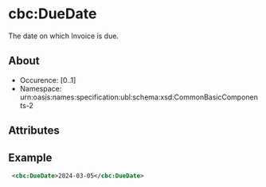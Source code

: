 # cbc:DueDate
The date on which Invoice is due.
## About
* Occurence: [0..1]
* Namespace: urn:oasis:names:specification:ubl:schema:xsd:CommonBasicComponents-2

## Attributes

## Example 
```xml
 <cbc:DueDate>2024-03-05</cbc:DueDate>
```